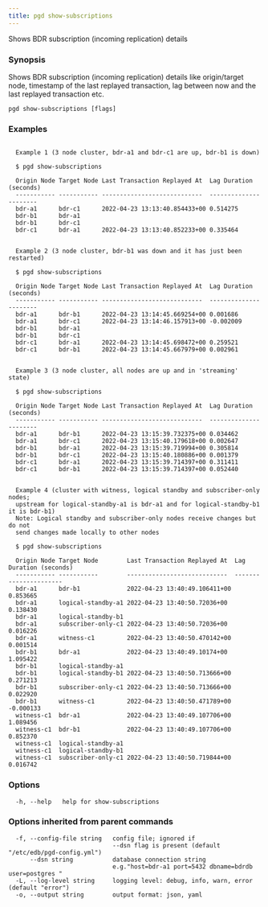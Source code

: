 ```yaml
---
title: pgd show-subscriptions
---
```


Shows BDR subscription (incoming replication) details

### Synopsis


Shows BDR subscription (incoming replication) details like origin/target node,
timestamp of the last replayed transaction, lag between now and the last
replayed transaction etc.

```
pgd show-subscriptions [flags]
```

### Examples

```

  Example 1 (3 node cluster, bdr-a1 and bdr-c1 are up, bdr-b1 is down)

  $ pgd show-subscriptions

  Origin Node Target Node Last Transaction Replayed At  Lag Duration (seconds)
  ----------- ----------- ----------------------------  ----------------------
  bdr-a1      bdr-c1      2022-04-23 13:13:40.854433+00 0.514275
  bdr-b1      bdr-a1
  bdr-b1      bdr-c1
  bdr-c1      bdr-a1      2022-04-23 13:13:40.852233+00 0.335464


  Example 2 (3 node cluster, bdr-b1 was down and it has just been restarted)

  $ pgd show-subscriptions

  Origin Node Target Node Last Transaction Replayed At  Lag Duration (seconds)
  ----------- ----------- ----------------------------  ----------------------
  bdr-a1      bdr-b1      2022-04-23 13:14:45.669254+00 0.001686
  bdr-a1      bdr-c1      2022-04-23 13:14:46.157913+00 -0.002009
  bdr-b1      bdr-a1
  bdr-b1      bdr-c1
  bdr-c1      bdr-a1      2022-04-23 13:14:45.698472+00 0.259521
  bdr-c1      bdr-b1      2022-04-23 13:14:45.667979+00 0.002961


  Example 3 (3 node cluster, all nodes are up and in 'streaming' state)

  $ pgd show-subscriptions

  Origin Node Target Node Last Transaction Replayed At  Lag Duration (seconds)
  ----------- ----------- ----------------------------  ----------------------
  bdr-a1      bdr-b1      2022-04-23 13:15:39.732375+00 0.034462
  bdr-a1      bdr-c1      2022-04-23 13:15:40.179618+00 0.002647
  bdr-b1      bdr-a1      2022-04-23 13:15:39.719994+00 0.305814
  bdr-b1      bdr-c1      2022-04-23 13:15:40.180886+00 0.001379
  bdr-c1      bdr-a1      2022-04-23 13:15:39.714397+00 0.311411
  bdr-c1      bdr-b1      2022-04-23 13:15:39.714397+00 0.052440


  Example 4 (cluster with witness, logical standby and subscriber-only nodes;
  upstream for logical-standby-a1 is bdr-a1 and for logical-standby-b1 it is bdr-b1)
  Note: Logical standby and subscriber-only nodes receive changes but do not
  send changes made locally to other nodes

  $ pgd show-subscriptions

  Origin Node Target Node        Last Transaction Replayed At  Lag Duration (seconds)
  ----------- -----------        ----------------------------  ----------------------
  bdr-a1      bdr-b1             2022-04-23 13:40:49.106411+00 0.853665
  bdr-a1      logical-standby-a1 2022-04-23 13:40:50.72036+00  0.138430
  bdr-a1      logical-standby-b1
  bdr-a1      subscriber-only-c1 2022-04-23 13:40:50.72036+00  0.016226
  bdr-a1      witness-c1         2022-04-23 13:40:50.470142+00 0.001514
  bdr-b1      bdr-a1             2022-04-23 13:40:49.10174+00  1.095422
  bdr-b1      logical-standby-a1
  bdr-b1      logical-standby-b1 2022-04-23 13:40:50.713666+00 0.271213
  bdr-b1      subscriber-only-c1 2022-04-23 13:40:50.713666+00 0.022920
  bdr-b1      witness-c1         2022-04-23 13:40:50.471789+00 -0.000133
  witness-c1  bdr-a1             2022-04-23 13:40:49.107706+00 1.089456
  witness-c1  bdr-b1             2022-04-23 13:40:49.107706+00 0.852370
  witness-c1  logical-standby-a1
  witness-c1  logical-standby-b1
  witness-c1  subscriber-only-c1 2022-04-23 13:40:50.719844+00 0.016742

```

### Options

```
  -h, --help   help for show-subscriptions
```

### Options inherited from parent commands

```
  -f, --config-file string   config file; ignored if
                             --dsn flag is present (default "/etc/edb/pgd-config.yml")
      --dsn string           database connection string
                             e.g."host=bdr-a1 port=5432 dbname=bdrdb user=postgres "
  -L, --log-level string     logging level: debug, info, warn, error (default "error")
  -o, --output string        output format: json, yaml
```
